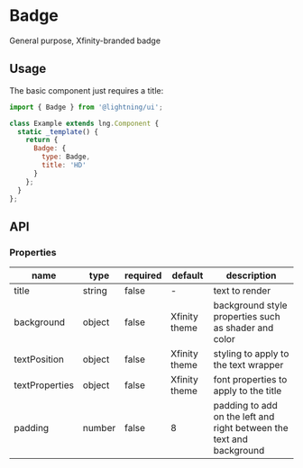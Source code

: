 
# Badge

General purpose, Xfinity-branded badge

## Usage

The basic component just requires a title:

```js
import { Badge } from '@lightning/ui';

class Example extends lng.Component {
  static _template() {
    return {
      Badge: {
        type: Badge,
        title: 'HD'
      }
    };
  }
};
```

<Canvas>
  <Story id="badge--basic" />
</Canvas>

## API

### Properties

name|type|required|default|description
--|--|--|--|--
title|string|false|-|text to render
background|object|false|Xfinity theme|background style properties such as shader and color
textPosition|object|false|Xfinity theme|styling to apply to the text wrapper
textProperties|object|false|Xfinity theme|font properties to apply to the title
padding|number|false|8|padding to add on the left and right between the text and background
